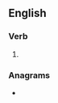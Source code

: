 ==English==

===Verb===
{{head|en|verb form}}

# {{en-third-person singular of|asperate}}

===Anagrams===
* {{l|en|separates}}